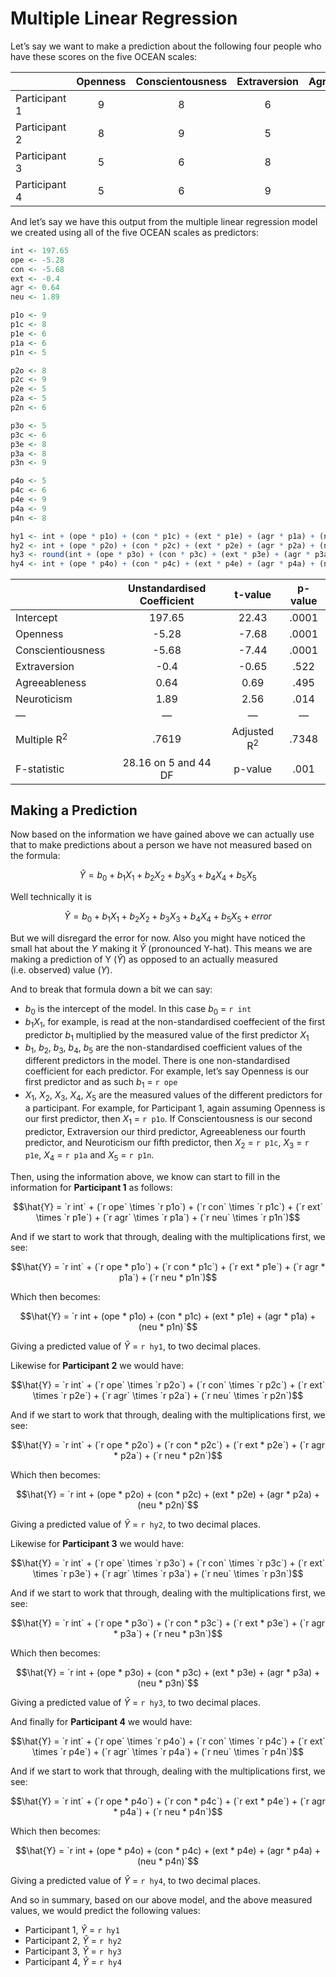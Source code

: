 # Multiple Linear Regression

Let's say we want to make a prediction about the following four people who have these scores on the five OCEAN scales:

|    |Openness|Conscientousness|Extraversion|Agreeableness|Neuroticism|
|---|:---:|:---:|:---:|:---:|:---:|
|Participant 1| 9 | 8 | 6 | 6 | 5 |
|Participant 2| 8 | 9 | 5 | 5 | 6 |
|Participant 3| 5 | 6 | 8 | 8 | 9 |
|Participant 4| 5 | 6 | 9 | 9 | 8 |

And let's say we have this output from the multiple linear regression model we created using all of the five OCEAN scales as predictors:

```r

int <- 197.65
ope <- -5.28
con <- -5.68
ext <- -0.4
agr <- 0.64
neu <- 1.89

p1o <- 9
p1c <- 8 
p1e <- 6
p1a <- 6
p1n <- 5

p2o <- 8
p2c <- 9 
p2e <- 5
p2a <- 5
p2n <- 6

p3o <- 5
p3c <- 6 
p3e <- 8
p3a <- 8
p3n <- 9

p4o <- 5
p4c <- 6 
p4e <- 9
p4a <- 9
p4n <- 8

hy1 <- int + (ope * p1o) + (con * p1c) + (ext * p1e) + (agr * p1a) + (neu * p1n)
hy2 <- int + (ope * p2o) + (con * p2c) + (ext * p2e) + (agr * p2a) + (neu * p2n)
hy3 <- round(int + (ope * p3o) + (con * p3c) + (ext * p3e) + (agr * p3a) + (neu * p3n),2)
hy4 <- int + (ope * p4o) + (con * p4c) + (ext * p4e) + (agr * p4a) + (neu * p4n)

```


|    |Unstandardised Coefficient|t-value|p-value|
|---|:---:|:---:|:---:|
|Intercept|197.65|22.43|.0001|
|Openness|-5.28|-7.68|.0001|
|Conscientiousness|-5.68|-7.44|.0001|
|Extraversion|-0.4|-0.65|.522|
|Agreeableness|0.64|0.69|.495|
|Neuroticism|1.89|2.56|.014|
|---|---|---|---|
|Multiple R^2^| .7619| Adjusted R^2^|.7348|
|F-statistic|28.16 on 5 and 44 DF| p-value| .001|

## Making a Prediction

Now based on the information we have gained above we can actually use that to make predictions about a person we have not measured based on the formula:

$$\hat{Y} = b_{0} + b_{1}X_{1} + b_{2}X_{2} + b_{3}X_{3} + b_{4}X_{4} + b_{5}X_{5}$$

Well technically it is 

$$\hat{Y} = b_{0} + b_{1}X_{1} + b_{2}X_{2} + b_{3}X_{3} + b_{4}X_{4} + b_{5}X_{5} + error$$

But we will disregard the error for now. Also you might have noticed the small hat about the $Y$ making it $\hat{Y}$ (pronounced Y-hat). This means we are making a prediction of Y ($\hat{Y}$) as opposed to an actually measured (i.e. observed) value ($Y$).

And to break that formula down a bit we can say:

* $b_{0}$ is the intercept of the model. In this case $b_{0}$ = `r int`
* $b_{1}X_{1}$, for example, is read at the non-standardised coeffecient of the first predictor $b_{1}$ multiplied by the measured value of the first predictor $X_{1}$
* $b_{1}$, $b_{2}$, $b_{3}$, $b_{4}$, $b_{5}$ are the non-standardised coefficient values of the different predictors in the model. There is one non-standardised coefficient for each predictor. For example, let's say Openness is our first predictor and as such $b_{1}$ = `r ope`
* $X_{1}$, $X_{2}$, $X_{3}$, $X_{4}$, $X_{5}$ are the measured values of the different predictors for a participant. For example, for Participant 1, again assuming Openness is our first predictor, then $X_{1}$ = `r p1o`. If Conscientousness is our second predictor, Extraversion our third predictor, Agreeableness our fourth predictor, and Neuroticism our fifth predictor, then $X_{2}$ = `r p1c`, $X_{3}$ = `r p1e`, $X_{4}$ = `r p1a` and $X_{5}$ = `r p1n`.

Then, using the information above, we know can start to fill in the information for **Participant 1** as follows:

$$\hat{Y} = `r int` + (`r ope` \times `r p1o`) + (`r con` \times `r p1c`) + (`r ext` \times `r p1e`) + (`r agr` \times `r p1a`) + (`r neu` \times `r p1n`)$$

And if we start to work that through, dealing with the multiplications first, we see:

$$\hat{Y} = `r int` + (`r ope * p1o`) + (`r con * p1c`) + (`r ext * p1e`) + (`r agr * p1a`) + (`r neu * p1n`)$$

Which then becomes:

$$\hat{Y} = `r int + (ope * p1o) + (con * p1c) + (ext * p1e) + (agr * p1a) + (neu * p1n)`$$

Giving a predicted value of $\hat{Y}$ = `r hy1`, to two decimal places. 

Likewise for **Participant 2** we would have:

$$\hat{Y} = `r int` + (`r ope` \times `r p2o`) + (`r con` \times `r p2c`) + (`r ext` \times `r p2e`) + (`r agr` \times `r p2a`) + (`r neu` \times `r p2n`)$$

And if we start to work that through, dealing with the multiplications first, we see:

$$\hat{Y} = `r int` + (`r ope * p2o`) + (`r con * p2c`) + (`r ext * p2e`) + (`r agr * p2a`) + (`r neu * p2n`)$$

Which then becomes:

$$\hat{Y} = `r int + (ope * p2o) + (con * p2c) + (ext * p2e) + (agr * p2a) + (neu * p2n)`$$

Giving a predicted value of $\hat{Y}$ = `r hy2`, to two decimal places. 

Likewise for **Participant 3** we would have:

$$\hat{Y} = `r int` + (`r ope` \times `r p3o`) + (`r con` \times `r p3c`) + (`r ext` \times `r p3e`) + (`r agr` \times `r p3a`) + (`r neu` \times `r p3n`)$$

And if we start to work that through, dealing with the multiplications first, we see:

$$\hat{Y} = `r int` + (`r ope * p3o`) + (`r con * p3c`) + (`r ext * p3e`) + (`r agr * p3a`) + (`r neu * p3n`)$$

Which then becomes:

$$\hat{Y} = `r int + (ope * p3o) + (con * p3c) + (ext * p3e) + (agr * p3a) + (neu * p3n)`$$

Giving a predicted value of $\hat{Y}$ = `r hy3`, to two decimal places. 

And finally for **Participant 4** we would have:

$$\hat{Y} = `r int` + (`r ope` \times `r p4o`) + (`r con` \times `r p4c`) + (`r ext` \times `r p4e`) + (`r agr` \times `r p4a`) + (`r neu` \times `r p4n`)$$

And if we start to work that through, dealing with the multiplications first, we see:

$$\hat{Y} = `r int` + (`r ope * p4o`) + (`r con * p4c`) + (`r ext * p4e`) + (`r agr * p4a`) + (`r neu * p4n`)$$

Which then becomes:

$$\hat{Y} = `r int + (ope * p4o) + (con * p4c) + (ext * p4e) + (agr * p4a) + (neu * p4n)`$$

Giving a predicted value of $\hat{Y}$ = `r hy4`, to two decimal places. 

And so in summary, based on our above model, and the above measured values, we would predict the following values:

* Participant 1, $\hat{Y}$ = `r hy1`  
* Participant 2, $\hat{Y}$ = `r hy2`
* Participant 3, $\hat{Y}$ = `r hy3`
* Participant 4, $\hat{Y}$ = `r hy4`

